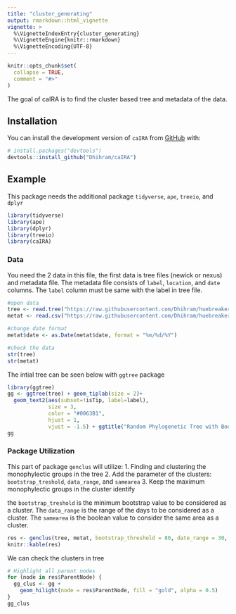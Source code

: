 ```yaml
---
title: "cluster_generating"
output: rmarkdown::html_vignette
vignette: >
  %\VignetteIndexEntry{cluster_generating}
  %\VignetteEngine{knitr::rmarkdown}
  %\VignetteEncoding{UTF-8}
---
```

```r
knitr::opts_chunk$set(
  collapse = TRUE,
  comment = "#>"
)
```

The goal of caIRA is to find the cluster based tree and metadata of the data. 

## Installation

You can install the development version of `caIRA` from [GitHub](https://github.com/) with:

``` r
# install.packages("devtools")
devtools::install_github("Dhihram/caIRA")
```

## Example

This package needs the additional package `tidyverse`, `ape`, `treeio`, and `dplyr`

```r
library(tidyverse)
library(ape)
library(dplyr)
library(treeio)
library(caIRA)
```

### Data

You need the 2 data in this file, the first data is tree files (newick or nexus) and metadata file. The metadata file consists of `label`, `location`, and `date` columns. The `label` column must be same with the label in tree file.

```r
#open data
tree <- read.tree("https://raw.githubusercontent.com/Dhihram/huebreaker/master/data/random_tree.nwk")
metat <- read.csv("https://raw.githubusercontent.com/Dhihram/huebreaker/master/data/random_metadata.csv")

#change date format
metat$date <- as.Date(metat$date, format = "%m/%d/%Y")

#check the data
str(tree)
str(metat)
```

The intial tree can be seen below with `ggtree` package

```r
library(ggtree)
gg <- ggtree(tree) + geom_tiplab(size = 2)+
  geom_text2(aes(subset=!isTip, label=label),
             size = 3,
             color = "#0063B1",
             hjust = 1,
             vjust = -1.5) + ggtitle("Random Phylogenetic Tree with Bootstrap Values")
gg
```

### Package Utilization

This part of package `genclus` will utilize:
1. Finding and clustering the monophylectic groups in the tree
2. Add the parameter of the clusters: `bootstrap_treshold`, `data_range`, and `samearea`
3. Keep the maximum monophylectic groups in the cluster identify

the `bootstrap_treshold` is the minimum bootstrap value to be considered as a cluster. The `data_range` is the range of the days to be considered as a cluster. The `samearea` is the boolean value to consider the same area as a cluster.

```r
res <- genclus(tree, metat, bootstrap_threshold = 80, date_range = 30, samearea = TRUE)
knitr::kable(res)
```

We can check the clusters in tree

```r
# Highlight all parent nodes
for (node in res$ParentNode) {
  gg_clus <- gg +
    geom_hilight(node = res$ParentNode, fill = "gold", alpha = 0.5)
}
gg_clus
```
